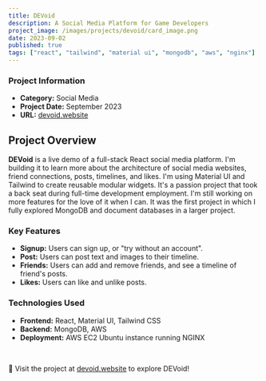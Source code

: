 ```yaml
---
title: DEVoid
description: A Social Media Platform for Game Developers
project_image: /images/projects/devoid/card_image.png
date: 2023-09-02
published: true
tags: ["react", "tailwind", "material ui", "mongodb", "aws", "nginx"]
---
```


<div className="grid grid-cols-1 md:grid-cols-2">
    <AnimatedPhone scrollDir="y" screenBackgroundImage="/images/projects/devoid/animated_mobile.png"/>
    <div>
        <h3>Project Information</h3>
        <ul>
            <li><strong>Category:</strong> Social Media</li>
            <li><strong>Project Date:</strong> September 2023</li>
            <li><strong>URL:</strong> <a href="https://devoid.website" target="_blank" className="text-[green] dark:text-[lightgreen]">devoid.website</a></li>
        </ul>
    </div>
</div>

## Project Overview
**DEVoid** is a live demo of a full-stack React social media platform. I'm building it to learn more about the architecture of social media websites, friend connections, posts, timelines, and likes. I'm using Material UI and Tailwind to create reusable modular widgets. It's a passion project that took a back seat during full-time development employment. I'm still working on more features for the love of it when I can. It was the first project in which I fully explored MongoDB and document databases in a larger project.

### Key Features
- **Signup:** Users can sign up, or "try without an account".
- **Post:** Users can post text and images to their timeline.
- **Friends:** Users can add and remove friends, and see a timeline of friend's posts.
- **Likes:** Users can like and unlike posts.

### Technologies Used
- **Frontend:** React, Material UI, Tailwind CSS
- **Backend:** MongoDB, AWS
- **Deployment:** AWS EC2 Ubuntu instance running NGINX

<br/>

🔗 Visit the project at [devoid.website](https://devoid.website) to explore DEVoid!